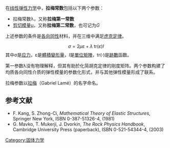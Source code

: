 {{noteTA
|T=zh-cn:拉梅常数;zh-tw:常數;
|1=zh-cn:模量;zh-tw:模數;
|2=zh-cn:各向同性;zh-tw:等向性;
|3=zh-cn:参数;zh-tw:常數;
}}
在[[线性弹性力学|线性弹性力学]]中，'''拉梅常数'''包括以下两个参数：
* 拉梅常数λ，又称'''拉梅第一常数'''
* [[剪切模量|剪切模量]]μ，又称'''拉梅第二常数'''，也可记为<math>G</math>
上述参数的条件是[[各向同性|各向同性]]材料，并在三维中满足[[胡克定律|虎克定律]]。

:<math>\sigma=2\mu \varepsilon +\lambda \; \mathrm{tr}(\varepsilon)I</math>
其中σ是[[应力|应力]]，ε是[[应变张量|體積變形量]]，<math>\scriptstyle I</math>是[[單位矩陣|單位矩陣]]，<math>\scriptstyle\mathrm{tr}(\cdot)</math>是[[跡數|跡數]]函数。

第一参数λ没有物理解释，但其有助於化简胡克定律的刚度矩阵。两个参数构建了均质各向同性介质的弹性模量的参数化形式，并与其他弹性模量形成了联系。

拉梅参数以[[拉梅|拉梅]]（Gabriel Lamé）的名字命名。

==参考文献==
* F. Kang, S. Zhong-Ci, ''Mathematical Theory of Elastic Structures'', Springer New York, ISBN 0-387-51326-4, (1981)
* G. Mavko, T. Mukerji, J. Dvorkin, ''The Rock Physics Handbook'', Cambridge University Press (paperback), ISBN 0-521-54344-4, (2003)

{{弹性模量}}

[[Category:固体力学|Category:固体力学]]

{{physics-stub}}